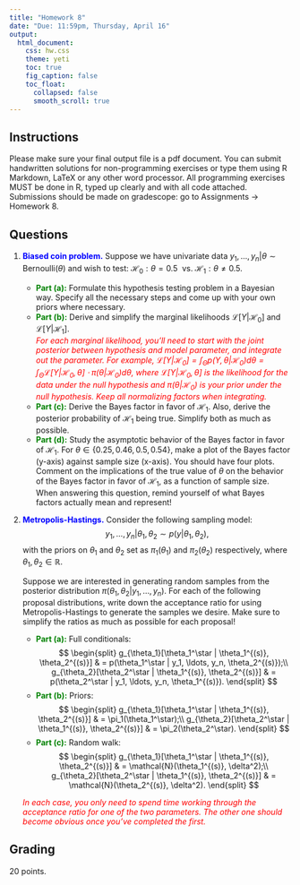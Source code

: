 ```yaml
---
title: "Homework 8"
date: "Due: 11:59pm, Thursday, April 16"
output: 
  html_document: 
    css: hw.css
    theme: yeti
    toc: true
    fig_caption: false
    toc_float:
      collapsed: false
      smooth_scroll: true
---
```


## Instructions

Please make sure your final output file is a pdf document. You can submit handwritten solutions for non-programming exercises or type them using R Markdown, LaTeX or any other word processor. All programming exercises MUST be done in R, typed up clearly and with all code attached. Submissions should be made on gradescope: go to Assignments $\rightarrow$ Homework 8.

## Questions

1. <font color="blue">**Biased coin problem.**</font> Suppose we have univariate data $y_1, \ldots, y_n | \theta \sim \text{Bernoulli}(\theta)$ and wish to test: $\mathcal{H}_0: \theta = 0.5 \ \ \text{vs. } \mathcal{H}_1: \theta \neq 0.5$.
    + <font color="green">**Part (a):**</font> Formulate this hypothesis testing problem in a Bayesian way. Specify all the necessary steps and come up with your own priors where necessary.
    + <font color="green">**Part (b):**</font> Derive and simplify the marginal likelihoods $\mathcal{L}[Y | \mathcal{H}_0]$ and $\mathcal{L}[Y | \mathcal{H}_1]$.  
    <font color="red">*For each marginal likelihood, you'll need to start with the joint posterior between hypothesis and model parameter, and integrate out the parameter. For example, $\mathcal{L}[Y | \mathcal{H}_0] = \int_{\Theta} p(Y, \theta | \mathcal{H}_0) \text{d}\theta =  \int_{\Theta} \mathcal{L}[Y | \mathcal{H}_0, \theta] \cdot \pi(\theta | \mathcal{H}_0) \text{d}\theta$, where $\mathcal{L}[Y | \mathcal{H}_0, \theta]$ is the likelihood for the data under the null hypothesis and $\pi(\theta | \mathcal{H}_0)$ is your prior under the null hypothesis. Keep all normalizing factors when integrating.* </font>
    + <font color="green">**Part (c):**</font> Derive the Bayes factor in favor of $\mathcal{H}_1$. Also, derive the posterior probability of $\mathcal{H}_1$ being true. Simplify both as much as possible.
    + <font color="green">**Part (d):**</font> Study the asymptotic behavior of the Bayes factor in favor of $\mathcal{H}_1$. For $\theta \in \{0.25, 0.46, 0.5, 0.54\}$, make a plot of the Bayes factor (y-axis) against sample size (x-axis). You should have four plots. Comment on the implications of the true value of $\theta$ on the behavior of the Bayes factor in favor of $\mathcal{H}_1$, as a function of sample size. When answering this question, remind yourself of what Bayes factors actually mean and represent!


2. <font color="blue">**Metropolis-Hastings.**</font> Consider the following sampling model: $$y_1, \ldots, y_n | \theta_1, \theta_2 \sim p(y | \theta_1, \theta_2),$$
with the priors on $\theta_1$ and $\theta_2$ set as $\pi_1(\theta_1)$ and $\pi_2(\theta_2)$ respectively, where $\theta_1, \theta_2 \in \mathbb{R}$.

    Suppose we are interested in generating random samples from the posterior distribution $\pi(\theta_1, \theta_2 | y_1, \ldots, y_n)$. For each of the following proposal distributions, write down the acceptance ratio for using Metropolis-Hastings to generate the samples we desire. Make sure to simplify the ratios as much as possible for each proposal!
    + <font color="green">**Part (a):**</font> Full conditionals: 
    $$
    \begin{split}
    g_{\theta_1}[\theta_1^\star | \theta_1^{(s)}, \theta_2^{(s)}] & = p(\theta_1^\star | y_1, \ldots, y_n, \theta_2^{(s)});\\
    g_{\theta_2}[\theta_2^\star | \theta_1^{(s)}, \theta_2^{(s)}] & = p(\theta_2^\star | y_1, \ldots, y_n, \theta_1^{(s)}).
    \end{split}
    $$
    + <font color="green">**Part (b):**</font> Priors:
    $$
    \begin{split}
    g_{\theta_1}[\theta_1^\star | \theta_1^{(s)}, \theta_2^{(s)}] & = \pi_1(\theta_1^\star);\\
    g_{\theta_2}[\theta_2^\star | \theta_1^{(s)}, \theta_2^{(s)}] & = \pi_2(\theta_2^\star).
    \end{split}
    $$
    + <font color="green">**Part (c):**</font> Random walk:
    $$
    \begin{split}
    g_{\theta_1}[\theta_1^\star | \theta_1^{(s)}, \theta_2^{(s)}] & = \mathcal{N}(\theta_1^{(s)}, \delta^2);\\
    g_{\theta_2}[\theta_2^\star | \theta_1^{(s)}, \theta_2^{(s)}] & = \mathcal{N}(\theta_2^{(s)}, \delta^2).
    \end{split}
    $$
    
    <font color="red">*In each case, you only need to spend time working through the acceptance ratio for one of the two parameters. The other one should become obvious once you've completed the first.* </font>
    
  
## Grading

20 points.
  